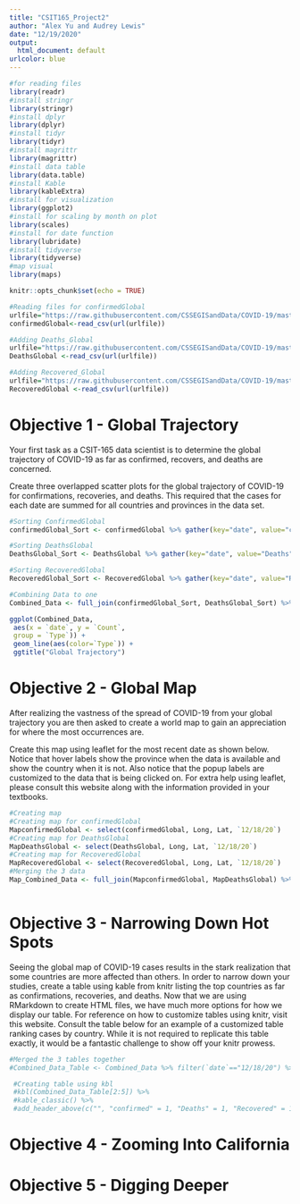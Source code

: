 ---
title: "CSIT165_Project2"
author: "Alex Yu and Audrey Lewis"
date: "12/19/2020"
output:
  html_document: default
urlcolor: blue
---

```{r Library, include=TRUE}
#for reading files
library(readr)
#install stringr
library(stringr)
#install dplyr
library(dplyr)
#install tidyr
library(tidyr)
#install magrittr
library(magrittr)
#install data table
library(data.table)
#install Kable
library(kableExtra)
#install for visualization
library(ggplot2)
#install for scaling by month on plot
library(scales)
#install for date function
library(lubridate)
#install tidyverse
library(tidyverse)
#map visual
library(maps)

knitr::opts_chunk$set(echo = TRUE)
```


```{r Files, include=TRUE}

#Reading files for confirmedGlobal
urlfile="https://raw.githubusercontent.com/CSSEGISandData/COVID-19/master/csse_covid_19_data/csse_covid_19_time_series/time_series_covid19_confirmed_global.csv"
confirmedGlobal<-read_csv(url(urlfile))

#Adding Deaths_Global
urlfile="https://raw.githubusercontent.com/CSSEGISandData/COVID-19/master/csse_covid_19_data/csse_covid_19_time_series/time_series_covid19_deaths_global.csv"
DeathsGlobal <-read_csv(url(urlfile))

#Adding Recovered_Global
urlfile="https://raw.githubusercontent.com/CSSEGISandData/COVID-19/master/csse_covid_19_data/csse_covid_19_time_series/time_series_covid19_recovered_global.csv"
RecoveredGlobal <-read_csv(url(urlfile))

```

# Objective 1 - Global Trajectory

Your first task as a CSIT-165 data scientist is to determine the global trajectory of COVID-19 as far as confirmed, recovers, and deaths are concerned.

Create three overlapped scatter plots for the global trajectory of COVID-19 for confirmations, recoveries, and deaths. This required that the cases for each date are summed for all countries and provinces in the data set. 

```{r Objective1, echo=TRUE}

#Sorting ConfirmedGlobal
confirmedGlobal_Sort <- confirmedGlobal %>% gather(key="date", value="confirmed", -c(`Country/Region`, `Province/State`, Lat, Long)) %>% group_by(`Country/Region`, date) %>% summarize(confirmed=sum(confirmed))

#Sorting DeathsGlobal
DeathsGlobal_Sort <- DeathsGlobal %>% gather(key="date", value="Deaths", -c(`Country/Region`, `Province/State`, Lat, Long)) %>% group_by(`Country/Region`, date) %>% summarize(Deaths=sum(Deaths))

#Sorting RecoveredGlobal
RecoveredGlobal_Sort <- RecoveredGlobal %>% gather(key="date", value="Recovered", -c(`Country/Region`, `Province/State`, Lat, Long)) %>% group_by(`Country/Region`, date) %>% summarize(Recovered=sum(Recovered))

#Combining Data to one
Combined_Data <- full_join(confirmedGlobal_Sort, DeathsGlobal_Sort) %>% full_join(RecoveredGlobal_Sort) %>% group_by(`date`) %>% summarise_if(is.numeric, sum) %>% mutate(`date`=as.Date(`date`, format = "%m/%d/%y")) %>% gather(key=Type, value=Count, -`date`)

ggplot(Combined_Data,
 aes(x = `date`, y = `Count`,
 group = `Type`)) +
 geom_line(aes(color=`Type`)) +
 ggtitle("Global Trajectory")


```

# Objective 2 - Global Map

After realizing the vastness of the spread of COVID-19 from your global trajectory you are then asked to create a world map to gain an appreciation for where the most occurrences are.

Create this map using leaflet for the most recent date as shown below. Notice that hover labels show the province when the data is available and show the country when it is not. Also notice that the popup labels are customized to the data that is being clicked on. For extra help using leaflet, please consult this website along with the information provided in your textbooks.

```{r Objective2, echo=TRUE}
#Creating map
#Creating map for confirmedGlobal
MapconfirmedGlobal <- select(confirmedGlobal, Long, Lat, `12/18/20`)
#Creating map for DeathsGlobal
MapDeathsGlobal <- select(DeathsGlobal, Long, Lat, `12/18/20`)
#Creating map for RecoveredGlobal
MapRecoveredGlobal <- select(RecoveredGlobal, Long, Lat, `12/18/20`)
#Merging the 3 data 
Map_Combined_Data <- full_join(MapconfirmedGlobal, MapDeathsGlobal) %>% full_join(MapRecoveredGlobal) %>% group_by(`12/18/20`)



```

# Objective 3 - Narrowing Down Hot Spots
Seeing the global map of COVID-19 cases results in the stark realization that some countries are more affected than others. In order to narrow down your studies, create a table using kable from knitr listing the top countries as far as confirmations, recoveries, and deaths. Now that we are using RMarkdown to create HTML files, we have much more options for how we display our table. For reference on how to customize tables using knitr, visit this website. Consult the table below for an example of a customized table ranking cases by country. While it is not required to replicate this table exactly, it would be a fantastic challenge to show off your knitr prowess.

```{r Objective3, echo=TRUE}

#Merged the 3 tables together
#Combined_Data_Table <- Combined_Data %>% filter(`date`=="12/18/20") %>% arrange(desc(`confirmed`)) %>%head(15)

 #Creating table using kbl
 #kbl(Combined_Data_Table[2:5]) %>%
 #kable_classic() %>%
 #add_header_above(c("", "confirmed" = 1, "Deaths" = 1, "Recovered" = 1))

```


# Objective 4 - Zooming Into California

<!-- assigned to Alex -->
<!-- enter code here -->


# Objective 5 - Digging Deeper

<!-- assigned to Alex -->
<!-- enter code here -->




<!-- commenting this out until submission
     since it throws an error -->

<!-- ```{bash }
# commenting this out until submission
# since it throws an error
#
# git log --pretty=format:"%nSubject: %s%nAuthor: %aN%nDate: %aD%nBody: %b"

``` -->
